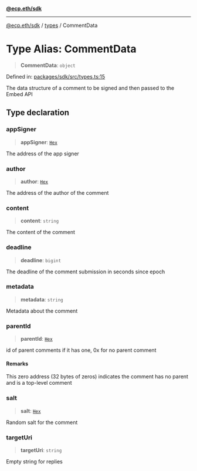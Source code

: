 [**@ecp.eth/sdk**](/sdk-reference/index.mdx)

***

[@ecp.eth/sdk](/sdk-reference/index.mdx) / [types](/sdk-reference/types/index.mdx) / CommentData

# Type Alias: CommentData

> **CommentData**: `object`

Defined in: [packages/sdk/src/types.ts:15](https://github.com/ecp-eth/comments-monorepo/blob/main/packages/sdk/src/types.ts#L15)

The data structure of a comment to be signed and then passed to the Embed API

## Type declaration

### appSigner

> **appSigner**: [`Hex`](/sdk-reference/types/type-aliases/Hex.mdx)

The address of the app signer

### author

> **author**: [`Hex`](/sdk-reference/types/type-aliases/Hex.mdx)

The address of the author of the comment

### content

> **content**: `string`

The content of the comment

### deadline

> **deadline**: `bigint`

The deadline of the comment submission in seconds since epoch

### metadata

> **metadata**: `string`

Metadata about the comment

### parentId

> **parentId**: [`Hex`](/sdk-reference/types/type-aliases/Hex.mdx)

id of parent comments if it has one, 0x for no parent comment

#### Remarks

This zero address (32 bytes of zeros) indicates the comment has no parent and is a top-level comment

### salt

> **salt**: [`Hex`](/sdk-reference/types/type-aliases/Hex.mdx)

Random salt for the comment

### targetUri

> **targetUri**: `string`

Empty string for replies

